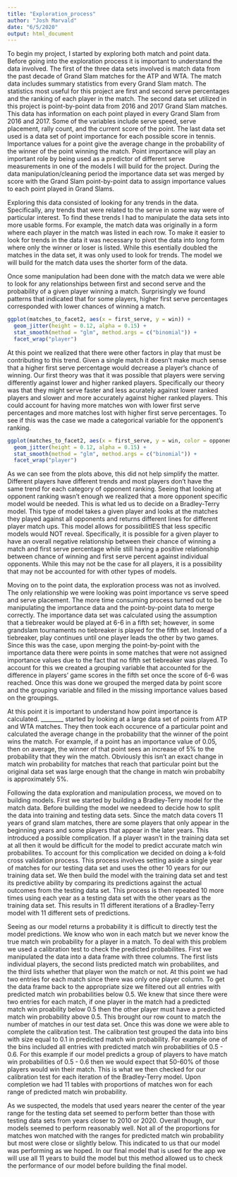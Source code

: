 ```yaml
---
title: "Exploration_process"
author: "Josh Marvald"
date: "6/5/2020"
output: html_document
---
```


<!-- In order to knit this file, need to include all R code relevant to the graphics you included. This includes loading libraries and sourcing any data prep code. An option to avoid re-running all of the data prep steps is to write the final output data set to a .csv file (write.csv()). Then, instead of source("data_cleaning.R"), you'd read in that csv file with read_csv(). This could make things quicker if it's taking too long to source data_cleaning.  -->

  To begin my project, I started by exploring both match and point data. Before going into the exploration process it is important to understand the data involved. The first of the three data sets involved is match data from the past decade of Grand Slam matches for the ATP and WTA. The match data includes summary statistics from every Grand Slam match. The statistics most useful for this project are first and second serve percentages and the ranking of each player in the match. The second data set utilized in this project is point-by-point data from 2016 and 2017 Grand Slam matches. This data has information on each point played in every Grand Slam from 2016 and 2017. Some of the variables include serve speed, serve placement, rally count, and the current score of the point. The last data set used is a data set of point importance for each possible score in tennis. Importance values for a point give the average change in the probability of the winner of the point winning the match. Point importance will play an important role by being used as a predictor of different serve measurements in one of the models I will build for the project. During the data manipulation/cleaning period the importance data set was merged by score with the Grand Slam point-by-point data to assign importance values to each point played in Grand Slams.
  
  Exploring this data consisted of looking for any trends in the data. Specifically, any trends that were related to the serve in some way were of particular interest. To find these trends I had to manipulate the data sets into more usable forms. For example, the match data was originally in a form where each player in the match was listed in each row. To make it easier to look for trends in the data it was necessary to pivot the data into long form where only the winner or loser is listed. While this esentially doubled the matches in the data set, it was only used to look for trends. The model we will build for the match data uses the shorter form of the data.
  
  Once some manipulation had been done with the match data we were able to look for any relationships between first and second serve and the probability of a given player winning a match. Surprisingly we found patterns that indicated that for some players, higher first serve percentages corresponded with lower chances of winning a match.
  
```r
ggplot(matches_to_facet2, aes(x = first_serve, y = win)) +
  geom_jitter(height = 0.12, alpha = 0.15) +
  stat_smooth(method = "glm", method.args = c("binomial")) +
  facet_wrap("player")
```
  
  At this point we realized that there were other factors in play that must be contributing to this trend. Given a single match it doesn't make much sense that a higher first serve percentage would decrease a player's chance of winning. Our first theory was that it was possible that players were serving differently against lower and higher ranked players. Specifically our theory was that they might serve faster and less acurately against lower ranked players and slower and more accurately against higher ranked players. This could account for having more matches won with lower first serve percentages and more matches lost with higher first serve percentages. To see if this was the case we made a categorical variable for the opponent's ranking.
  
```r
ggplot(matches_to_facet2, aes(x = first_serve, y = win, color = opponent_ranking)) +
  geom_jitter(height = 0.12, alpha = 0.15) +
  stat_smooth(method = "glm", method.args = c("binomial")) +
  facet_wrap("player")
```
  As we can see from the plots above, this did not help simplify the matter. Different players have different trends and most players don't have the same trend for each category of opponent ranking. Seeing that looking at opponent ranking wasn't enough we realized that a more opponent specific model would be needed. This is what led us to decide on a Bradley-Terry model. This type of model takes a given player and looks at the matches they played against all opponents and returns different lines for different player match ups. This model allows for possibilitIES that less specific models would NOT reveal. Specifically, it is possible for a given player to have an overall negative relationship between their chance of winning a match and first serve percentage while still having a positive relationship between chance of winning and first serve percent against individual opponents. While this may not be the case for all players, it is a possibility that may not be accounted for with other types of models.
  
  Moving on to the point data, the exploration process was not as involved. The only relationship we were looking was point importance vs serve speed and serve placement. The more time consuming process turned out to be manipulating the importance data and the point-by-point data to merge correctly. The importance data set was calculated using the assumption that a tiebreaker would be played at 6-6 in a fifth set; however, in some grandslam tournaments no tiebreaker is played for the fifth set. Instead of a tiebreaker, play continues until one player leads the other by two games. Since this was the case, upon merging the point-by-point with the importance data there were points in some matches that were not assigned importance values due to the fact that no fifth set tiebreaker was played. To account for this we created a grouping variable that accounted for the difference in players' game scores in the fifth set once the score of 6-6 was reached. Once this was done we grouped the merged data by point score and the grouping variable and filled in the missing importance values based on the groupings.
  
  At this point it is important to understand how point importance is calculated. ________ started by looking at a large data set of points from ATP and WTA matches. They then took each occurence of a particular point and calculated the average change in the probability that the winner of the point wins the match. For example, if a point has an importance value of 0.05, then on average, the winner of that point sees an increase of 5% to the probability that they win the match. Obviously this isn't an exact change in match win probability for matches that reach that particular point but the original data set was large enough that the change in match win probabilty is approximately 5%.
  
<!-- I don't think the importance values were calculated quite like this. It was more an assumption that the two players are equally matched and that each has a particular probablility of winning a point on serve (68%). Based on these values, you can calculate mathematically the probability that player 1 wins the match if he wins point x and the probability that player 1 wins the match if he loses point x.  -->
  
  Following the data exploration and manipulation process, we moved on to building models. First we started by building a Bradley-Terry model for the match data. Before building the model we needeed to decide how to split the data into training and testing data sets. Since the match data covers 11 years of grand slam matches, there are some players that only appear in the beginning years and some players that appear in the later years. This introduced a possible complication. If a player wasn't in the training data set at all then it would be difficult for the model to predict accurate match win probabilites. To account for this complication we decided on doing a k-fold cross validation process. This process involves setting aside a single year of matches for our testing data set and uses the other 10 years for our training data set. We then build the model with the training data set and test its predictive ability by comparing its predictions against the actual outcomes from the testing data set. This process is then repeated 10 more times using each year as a testing data set with the other years as the training data set. This results in 11 different iterations of a Bradley-Terry model with 11 different sets of predictions.
  
  Seeing as our model returns a probability it is difficult to directly test the model predictions. We know who won in each match but we never know the true match win probability for a player in a match. To deal with this problem we used a calibration test to check the predicted probabilites. First we manipulated the data into a data frame with three columns. The first lists individual players, the second lists predicted match win probabilites, and the third lists whether that player won the match or not. At this point we had two entries for each match since there was only one player column. To get the data frame back to the appropriate size we filtered out all entries with predicted match win probabilities below 0.5. We knew that since there were two entries for each match, if one player in the match had a predicted match win proability below 0.5 then the other player must have a predicted match win probability above 0.5. This brought our row count to match the number of matches in our test data set. Once this was done we were able to complete the calibration test. The calibration test grouped the data into bins with size equal to 0.1 in predicted match win probability. For example one of the bins included all entries with predicted match win probabilities of 0.5 - 0.6. For this example if our model predicts a group of players to have match win probabilities of 0.5 - 0.6 then we would expect that 50-60% of those players would win their match. This is what we then checked for our calibration test for each iteration of the Bradley-Terry model. Upon completion we had 11 tables with proportions of matches won for each range of predicted match win probability.
  
  As we suspected, the models that used years nearer the center of the year range for the testing data set seemed to perform better than those with testing data sets from years closer to 2010 or 2020. Overall though, our models seemed to perform reasonably well. Not all of the proportions for matches won matched with the ranges for predicted match win probability but most were close or slightly below. This indicated to us that our model was performing as we hoped. In our final model that is used for the app we will use all 11 years to build the model but this method allowed us to check the performance of our model before building the final model.
  
  


